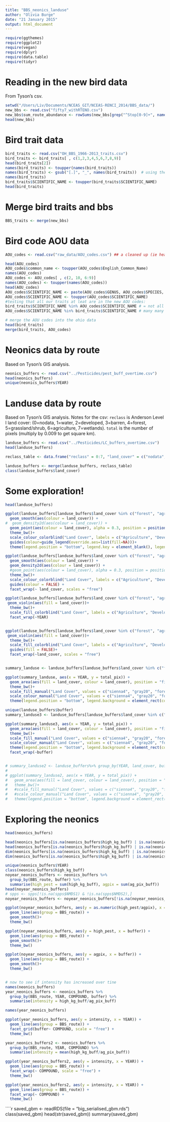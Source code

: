 ```yaml
---
title: "BBS_neonics_landuse"
author: "Olivia Burge"
date: "21 January 2015"
output: html_document
---
```


````r
require(ggthemes)
require(ggplot2)
require(vegan)
require(dplyr)
require(data.table)
require(tidyr)
````

# Reading in the new bird data
From Tyson's csv. 
````r
setwd("/Users/Liv/Documents/NCEAS_GIT/NCEAS-RENCI_2014/BBS_data/")
new_bbs <- read.csv("fifty7_withRTENO.csv")
new_bbs$sum_route_abundance <- rowSums(new_bbs[grep("^Stop[0-9]+", names(new_bbs))])
head(new_bbs)
````

# Bird trait data
````r
bird_traits <- read.csv("OH_BBS_1966-2013_traits.csv")
bird_traits <- bird_traits[ , c(1,2,3,4,5,6,7,8,9)]
head(bird_traits[2])
names(bird_traits) <- toupper(names(bird_traits))
names(bird_traits) <- gsub("[.]", "_", names(bird_traits))  # using the [] to get the period to be used literally. Or can use "fixed = TRUE"
names(bird_traits)
bird_traits$SCIENTIFIC_NAME <- toupper(bird_traits$SCIENTIFIC_NAME)
head(bird_traits)
````

# Merge bird traits and bbs
````r
BBS_traits <- merge(new_bbs)
````

# Bird code AOU data

```r
AOU_codes <- read.csv("raw_data/AOU_codes.csv") ## a cleaned up (ie header removed, split into columns - no substantive changes to any species names or column headers) version of: ftp://ftpext.usgs.gov/pub/er/md/laurel/BBS/DataFiles/SpeciesList.txt

head(AOU_codes)
AOU_codes$common_name <- toupper(AOU_codes$English_Common_Name)
names(AOU_codes)
AOU_codes <- AOU_codes[ , c(2, 10, 6:9)]
names(AOU_codes) <- toupper(names(AOU_codes))
head(AOU_codes)
AOU_codes$SCIENTIFIC_NAME <- paste(AOU_codes$GENUS, AOU_codes$SPECIES, sep = " ")
AOU_codes$SCIENTIFIC_NAME <- toupper(AOU_codes$SCIENTIFIC_NAME)
#testing that all our traits at leat are in the new AOU codes:
bird_traits$SCIENTIFIC_NAME %in% AOU_codes$SCIENTIFIC_NAME # = not all true.
AOU_codes$SCIENTIFIC_NAME %in% bird_traits$SCIENTIFIC_NAME # many many falses

# merge the AOU codes into the ohio data
head(bird_traits)
merge(bird_traits, AOU_codes)
```

# Neonics data by route
Based on Tyson's GIS analysis.
````r
neonics_buffers <- read.csv("../Pesticides/pest_buff_overtime.csv")
head(neonics_buffers)
unique(neonics_buffers$YEAR)
````

# Landuse data by route
Based on Tyson's GIS analysis. Notes for the csv: `reclass` is Anderson Level I land cover: (0=nodata, 1=water, 2=developed, 3=barren, 4=forest, 5=grassland/shrub, 6=agriculture, 7=wetlands).
`total` is the number of pixels (multiply by 0.009 to get square km).
````r
landuse_buffers <- read.csv("../Pesticides/LC_buffers_overtime.csv")
head(landuse_buffers)

reclass_table <- data.frame("reclass" = 0:7, "land_cover" = c("nodata", "water", "developed", "barren", "forest", "grassland_shrub", "agriculture", "wetlands"))

landuse_buffers <- merge(landuse_buffers, reclass_table)
class(landuse_buffers$land_cover)
````

# Some exploration! 
```r
head(landuse_buffers)

ggplot(landuse_buffers[landuse_buffers$land_cover %in% c("forest", "agriculture", "developed", "grassland_shrub") & landuse_buffers$buffer == 400, ], aes(x = YEAR, y = total_pix)) +
  geom_smooth(aes(colour = land_cover)) +
#  geom_density2d(aes(colour = land_cover)) +
  geom_point(aes(colour = land_cover), alpha = 0.3, position = position_jitter(width = 0.3))+
  theme_bw()+
  scale_colour_colorblind("Land Cover", labels = c("Agriculture", "Developed", "Forest", "Grass/Shrub"))+
  guides(colour=guide_legend(override.aes=list(fill=NA)))+
  theme(legend.position = "bottom", legend.key = element_blank(), legend.background = element_rect(colour = "grey"))

ggplot(landuse_buffers[landuse_buffers$land_cover %in% c("forest", "agriculture", "developed", "grassland_shrub") & landuse_buffers$buffer == 400, ], aes(x = YEAR, y = total_pix)) +
  geom_smooth(aes(colour = land_cover)) +
  geom_density2d(aes(colour = land_cover)) +
  #geom_point(aes(colour = land_cover), alpha = 0.3, position = position_jitter(width = 0.3))+
  theme_bw()+
  scale_colour_colorblind("Land Cover", labels = c("Agriculture", "Developed", "Forest", "Grass/Shrub"))+
  guides(colour = FALSE) +
  facet_wrap(~ land_cover, scales = "free")

ggplot(landuse_buffers[landuse_buffers$land_cover %in% c("forest", "agriculture", "developed", "grassland_shrub") & landuse_buffers$buffer == 400 & landuse_buffers$YEAR %in% c(1995, 2000, 2005, 2010), ], aes(x = land_cover, y = total_pix)) +
 geom_violin(aes(fill = land_cover))+
  theme_bw()+
  scale_fill_colorblind("Land Cover", labels = c("Agriculture", "Developed", "Forest", "Grass/Shrub")) +
  facet_wrap(~YEAR)


ggplot(landuse_buffers[landuse_buffers$land_cover %in% c("forest", "agriculture", "developed", "grassland_shrub") & landuse_buffers$buffer == 400 & landuse_buffers$YEAR %in% c(1995, 2000, 2005, 2010), ], aes(x = factor(YEAR), y = total_pix)) +
 geom_violin(aes(fill = land_cover))+
  theme_bw()+
  scale_fill_colorblind("Land Cover", labels = c("Agriculture", "Developed", "Forest", "Grass/Shrub")) +
  guides(fill = FALSE)+
  facet_wrap(~land_cover, scales = "free")


summary_landuse <- landuse_buffers[landuse_buffers$land_cover %in% c("forest", "agriculture", "developed", "grassland_shrub"), ] %>% group_by(YEAR, land_cover, buffer) %>% filter(buffer == 400) %>% summarise(total_pix = sum(total_pix))

ggplot(summary_landuse, aes(x = YEAR, y = total_pix)) +
  geom_area(aes(fill = land_cover, colour = land_cover), position = "fill")+
  theme_bw()+
  scale_fill_manual("Land Cover", values = c("sienna4", "gray20", "forestgreen", "orange"), labels = c("Agriculture", "Developed", "Forest", "Grass/Shrub")) +
  scale_colour_manual("Land Cover", values = c("sienna4", "gray20", "forestgreen", "orange"), labels = c("Agriculture", "Developed", "Forest", "Grass/Shrub")) +
  theme(legend.position = "bottom", legend.background = element_rect(colour = "grey"))

unique(landuse_buffers$buffer)
summary_landuse3 <- landuse_buffers[landuse_buffers$land_cover %in% c("forest", "agriculture", "developed", "grassland_shrub"), ] %>% group_by(YEAR, land_cover, buffer) %>% summarise(total_pix = sum(total_pix))

ggplot(summary_landuse3, aes(x = YEAR, y = total_pix)) +
  geom_area(aes(fill = land_cover, colour = land_cover), position = "fill")+
  theme_bw()+
  scale_fill_manual("Land Cover", values = c("sienna4", "gray20", "forestgreen", "orange"), labels = c("Agriculture", "Developed", "Forest", "Grass/Shrub")) +
  scale_colour_manual("Land Cover", values = c("sienna4", "gray20", "forestgreen", "orange"), labels = c("Agriculture", "Developed", "Forest", "Grass/Shrub")) +
  theme(legend.position = "bottom", legend.background = element_rect(colour = "grey")) +
  facet_wrap(~buffer)


# summary_landuse2 <- landuse_buffers%>% group_by(YEAR, land_cover, buffer) %>% filter(buffer == 400) %>% summarise(total_pix = sum(total_pix))
# 
# ggplot(summary_landuse2, aes(x = YEAR, y = total_pix)) +
#   geom_area(aes(fill = land_cover, colour = land_cover), position = "fill")+
#   theme_bw()+
#   #scale_fill_manual("Land Cover", values = c("sienna4", "gray20", "forestgreen", "orange"), labels = c("Agriculture", "Developed", "Forest", "Grass/Shrub")) +
#   #scale_colour_manual("Land Cover", values = c("sienna4", "gray20", "forestgreen", "orange"), labels = c("Agriculture", "Developed", "Forest", "Grass/Shrub")) +
#   theme(legend.position = "bottom", legend.background = element_rect(colour = "grey"))

````

# Exploring the neonics

```r
head(neonics_buffers)

head(neonics_buffers[is.na(neonics_buffers$high_kg_buff) | is.na(neonics_buffers$ag_pix_buff) | is.na(neonics_buffers$low_kg_buff), ])
head(neonics_buffers[is.na(neonics_buffers$high_kg_buff) | is.na(neonics_buffers$ag_pix_buff) , ])
dim(neonics_buffers[is.na(neonics_buffers$high_kg_buff) | is.na(neonics_buffers$ag_pix_buff) | is.na(neonics_buffers$low_kg_buff), ])
dim(neonics_buffers[is.na(neonics_buffers$high_kg_buff) | is.na(neonics_buffers$ag_pix_buff), ])

unique(neonics_buffers$YEAR)
class(neonics_buffers$high_kg_buff)
noyear_neonics_buffers <- neonics_buffers %>% 
  group_by(BBS_route, buffer) %>% 
  summarise(high_pest = sum(high_kg_buff), agpix = sum(ag_pix_buff))
head(noyear_neonics_buffers)
# spps <- spps[!is.na(spps$NMDS1) & !is.na(spps$NMDS2),]
noyear_neonics_buffers <- noyear_neonics_buffers[!is.na(noyear_neonics_buffers$high_pest) & !is.na(noyear_neonics_buffers$agpix), ]

ggplot(noyear_neonics_buffers, aes(y = as.numeric(high_pest/agpix), x = as.numeric(buffer))) +
  geom_line(aes(group = BBS_route)) +
  geom_smooth()+
  theme_bw()

ggplot(noyear_neonics_buffers, aes(y = high_pest, x = buffer)) +
  geom_line(aes(group = BBS_route)) +
  geom_smooth()+
  theme_bw()

ggplot(noyear_neonics_buffers, aes(y = agpix, x = buffer)) +
  geom_line(aes(group = BBS_route)) +
  geom_smooth()+
  theme_bw()


# now to see if intensity has increased over tine
names(neonics_buffers)
year_neonics_buffers <- neonics_buffers %>%
  group_by(BBS_route, YEAR, COMPOUND, buffer) %>%
  summarise(intensity = high_kg_buff/ag_pix_buff) 

names(year_neonics_buffers)

ggplot(year_neonics_buffers, aes(y = intensity, x = YEAR)) +
  geom_line(aes(group = BBS_route)) +
  facet_grid(buffer~ COMPOUND, scale = "free") +
  theme_bw()

year_neonics_buffers2 <- neonics_buffers %>%
  group_by(BBS_route, YEAR, COMPOUND) %>%
  summarise(intensity = mean(high_kg_buff/ag_pix_buff)) 

ggplot(year_neonics_buffers2, aes(y = intensity, x = YEAR)) + 
  geom_line(aes(group = BBS_route)) +
  facet_wrap(~ COMPOUND, scale = "free") +
  theme_bw()

ggplot(year_neonics_buffers2, aes(y = intensity, x = YEAR)) + 
  geom_line(aes(group = BBS_route)) +
  facet_wrap(~ COMPOUND) +
  theme_bw()

```

````r
saved_gbm <- readRDS(file = "big_serialised_gbm.rds")
class(saved_gbm)
head(str(saved_gbm))
summary(saved_gbm)

